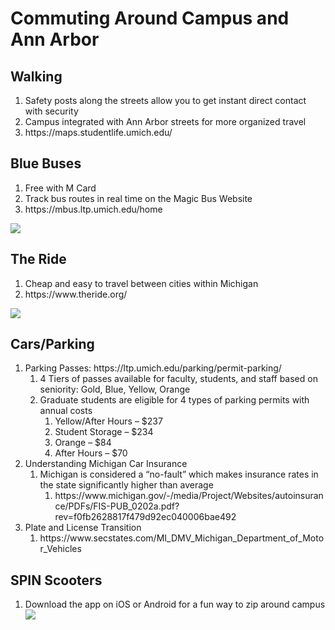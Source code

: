 # Commuting Around Campus and Ann Arbor {#commuting}

## Walking
1. Safety posts along the streets allow you to get instant direct contact with security
2. Campus integrated with Ann Arbor streets for more organized travel
3. https://maps.studentlife.umich.edu/

## Blue Buses
1. Free with M Card
2. Track bus routes in real time on the Magic Bus Website
3. https://mbus.ltp.umich.edu/home

![](michigan_blue_bus.jpeg)

## The Ride
1. Cheap and easy to travel between cities within Michigan
2. https://www.theride.org/

![](flexride_final-web.png)

## Cars/Parking
1. Parking Passes: https://ltp.umich.edu/parking/permit-parking/
    1. 4 Tiers of passes available for faculty, students, and staff based on seniority: Gold, Blue, Yellow, Orange
    1. Graduate students are eligible for 4 types of parking permits with annual costs
        1. Yellow/After Hours – $237
        2. Student Storage – $234
        3. Orange – $84
        4. After Hours – $70 
2. Understanding Michigan Car Insurance
    1. Michigan is considered a “no-fault” which makes insurance rates in the state significantly higher than average 
        1. https://www.michigan.gov/-/media/Project/Websites/autoinsurance/PDFs/FIS-PUB_0202a.pdf?rev=f0fb2628817f479d92ec040006bae492
3. Plate and License Transition
    1. https://www.secstates.com/MI_DMV_Michigan_Department_of_Motor_Vehicles

## SPIN Scooters
1. Download the app on iOS or Android for a fun way to zip around campus
![](download.jpeg)

